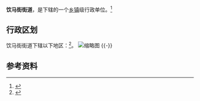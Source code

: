 {{中国乡级行政区|63/01/03/005/000}}

'''饮马街街道'''，是{{PRC admin/fullname|63/01/03/005/000|3}}下辖的一个[[乡镇|乡镇]]级行政单位。<ref>{{PRC admin/ref sgc|{{PRC admin/parent|63/01/03/005/000}}}}</ref>

== 行政区划 ==

饮马街街道下辖以下地区：<ref>{{PRC admin/ref sgc|63/01/03/005/000}}</ref>{{PRC admin/children|63/01/03/005/000}}。
[[File:Apartment_blocks,_near_Guo_Ji_Cun,_Xining,_China.JPG|缩略图]]
{{-}}

== 参考资料 ==

{{reflist}}

{{行政区划小作品}}
{{PRC admin/navcat|63/01/03/005/000}}